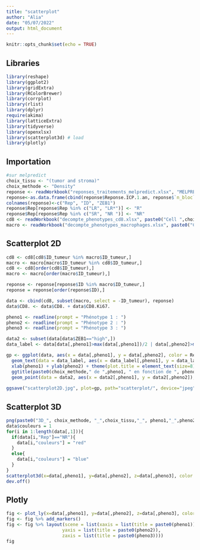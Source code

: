 ---
title: "scatterplot"
author: "Alia"
date: "05/07/2022"
output: html_document
---

```{r setup, include=FALSE}
knitr::opts_chunk$set(echo = TRUE)
```


## Libraries

```{r}
library(reshape)
library(ggplot2)
library(gridExtra)
library(RColorBrewer)
library(corrplot)
library(rlist)
library(dplyr)
require(akima)
library(latticeExtra)
library(tidyverse)
library(openxlsx)
library(scatterplot3d) # load
library(plotly)
```


## Importation

```{r}
#sur melpredict
choix_tissu <- "(tumor and stroma)"
choix_methode <- "Density"
reponse <- readWorkbook("reponses_traitements_melpredict.xlsx", "MELPREDICT + PAIR tot")
reponse<-as.data.frame(cbind(reponse$Reponse.ICP.1.an, reponse$`n_bloc`, reponse$ZEB1.statut))
colnames(reponse)<-c("Rep", "ID", "ZEB1")
reponse$Rep[reponse$Rep %in% c("LR", "LR*")] <- "R"
reponse$Rep[reponse$Rep %in% c("SR", "NR ")] <- "NR"
cd8 <- readWorkbook("decompte_phenotypes_cd8.xlsx", paste0("Cell ",choix_methode," ", choix_tissu))
macro <- readWorkbook("decompte_phenotypes_macrophages.xlsx", paste0("Cell ",choix_methode," ", choix_tissu))

```


## Scatterplot 2D

```{r}
cd8 <- cd8[cd8$ID_tumeur %in% macro$ID_tumeur,]
macro <- macro[macro$ID_tumeur %in% cd8$ID_tumeur,]
cd8 <- cd8[order(cd8$ID_tumeur),]
macro <- macro[order(macro$ID_tumeur),]

reponse <- reponse[reponse$ID %in% macro$ID_tumeur,]
reponse = reponse[order(reponse$ID),]

data <- cbind(cd8, subset(macro, select = -ID_tumeur), reponse)
data$CD8. <- data$CD8. + data$CD8.Ki67.

pheno1 <- readline(prompt = "Phénotype 1 : ")
pheno2 <- readline(prompt = "Phénotype 2 : ")
pheno3 <- readline(prompt = "Phénotype 3 : ")

data2 <- subset(data[data$ZEB1=="high",])
data_label <- data[data[,pheno1]>max(data[,pheno1])/2 | data[,pheno2]>max(data[,pheno2])/2,]

gp <- ggplot(data, aes(x = data[,pheno1], y = data[,pheno2], color = Rep, label = ID)) + geom_point(size = data[,pheno3]/max(data[,pheno3])*6) +
  geom_text(data = data_label, aes(x = data_label[,pheno1], y = data_label[,pheno2], label = ID), size = 2, vjust = -1)+
  xlab(pheno1) + ylab(pheno2) + theme(plot.title = element_text(size=8)) +
  ggtitle(paste0(choix_methode," de ",pheno1, " en fonction de ", pheno2, "\n", choix_tissu))+
  geom_point(data = data2, aes(x = data2[,pheno1], y = data2[,pheno2]),  size = 6, pch = 21, col = "black")
  
ggsave("scatterplot2D.jpg", plot=gp, path="scatterplot/", device="jpeg", dpi="retina")
```


## Scatterplot 3D

```{r}
png(paste0("3D_", choix_methode, "_",choix_tissu,"_", pheno1,"_",pheno2,"_", pheno3, ".png"))
data$couleurs = 1
for(i in 1:length(data[,1])){
  if(data[i,"Rep"]=="NR"){
    data[i,"couleurs"] = "red"
  }
  else{
    data[i,"couleurs"] = "blue"
  }
}
scatterplot3d(x=data[,pheno1], y=data[,pheno2], z=data[,pheno3], color = data[,"couleurs"], xlab =paste0(pheno1), ylab=paste0(pheno2) , zlab=paste0(pheno3))
dev.off()
```

## Plotly

```{r}
fig <- plot_ly(x=data[,pheno1], y=data[,pheno2], z=data[,pheno3], color = data[,"couleurs"])
fig <- fig %>% add_markers()
fig <- fig %>% layout(scene = list(xaxis = list(title = paste0(pheno1)),
                     yaxis = list(title = paste0(pheno2)),
                     zaxis = list(title = paste0(pheno3))))
fig
```







